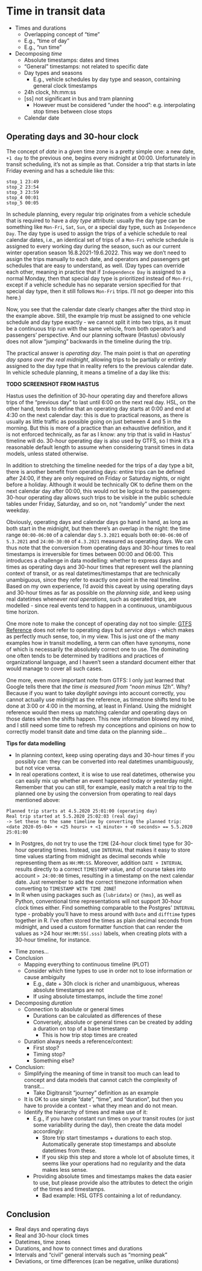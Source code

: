 # Time in transit data {#time}

- Times and durations
  - Overlapping concept of "time"
  - E.g., "time of day"
  - E.g., "run time"
- Decomposing _time_
  - Absolute timestamps: dates and times
  - "General" timestamps: not related to specific date
  - Day types and seasons
    - E.g., vehicle schedules by day type and season, containing general clock timestamps
  - 24h clock, hh:mm:ss
  - [ss] not significant in bus and tram planning
    - However must be considered "under the hood": e.g. interpolating stop times between close stops
  - Calendar date
  
## Operating days and 30-hour clock

The concept of *date* in a given time zone is a pretty simple one:
a new date, `+1 day` to the previous one, begins every midnight at 00:00.
Unfortunately in transit scheduling, it's not as simple as that.
Consider a trip that starts in late Friday evening and has a schedule like this:

```
stop_1 23:49
stop_2 23:54
stop_3 23:59
stop_4 00:01
stop_5 00:05
```

In schedule planning, every regular trip originates from a vehicle schedule that is required to have a *day type* attribute:
usually the day type can be something like `Mon-Fri`, `Sat`, `Sun`, or a special day type, such as `Independence Day`.
The day type is used to assign the trips of a vehicle schedule to real calendar dates, i.e., an identical set of trips of a `Mon-Fri` vehicle schedule is assigned to every working day during the season, such as our current winter operation season 16.8.2021-19.6.2022.
This way we don't need to assign the trips manually to each date, and operators and passengers get schedules that are easy to understand, as well.
(Day types can override each other, meaning in practice that if `Independence Day` is assigned to a normal Monday, then that special day type is prioritized instead of `Mon-Fri`, except if a vehicle schedule has no separate version specified for that special day type, then it still follows `Mon-Fri` trips.
I'll not go deeper into this here.)

Now, you see that the calendar date clearly changes after the third stop in the example above.
Still, the example trip must be assigned to one vehicle schedule and day type exactly - we cannot split it into two trips, as it must be a continuous trip run with the same vehicle, from both operator's and passengers' perspective.
And our planning software (Hastus) obviously does not allow "jumping" backwards in the timeline during the trip.

The practical answer is *operating day*.
The main point is that *an operating day spans over the real midnight*, allowing trips to be partially or entirely assigned to the day type that in reality refers to the previous calendar date.
In vehicle schedule planning, it means a timeline of a day like this:

**TODO SCREENSHOT FROM HASTUS**

Hastus uses the definition of 30-hour operating day and therefore allows trips of the "previous day" to last until 6:00 on the next real day.
HSL, on the other hand, tends to define that an operating day starts at 0:00 and end at 4:30 on the next calendar day:
this is due to practical reasons, as there is usually as little traffic as possible going on just between 4 and 5 in the morning.
But this is more of a practice than an exhaustive definition, and it is not enforced technically, as far as I know:
any trip that is valid in Hastus' timeline will do.
30-hour operating day is also used by GTFS, so I think it's a reasonable default length to assume when considering transit times in data models, unless stated otherwise.

In addition to stretching the timeline needed for the trips of a day type a bit, there is another benefit from operating days:
entire trips can be defined after 24:00, if they are only required on Friday or Saturday nights, or night before a holiday.
Although it would be technically OK to define them on the next calendar day after 00:00, this would not be logical to the passengers: 30-hour operating day allows such trips to be visible in the public schedule tables under Friday, Saturday, and so on, not "randomly" under the next weekday.

Obviously, operating days and calendar days go hand in hand, as long as both start in the midnight, but then there's an overlap in the night:
the time range `00:00-06:00` of a calendar day `5.3.2021` equals both `00:00-06:00` of `5.3.2021` and `24:00-30:00` of `4.3.2021` measured as operating days.
We can thus note that the conversion from operating days and 30-hour times to real timestamps is irreversible for times between 00:00 and 06:00.
This introduces a challenge in data modelling: whether to express days and times as operating days and 30-hour times that represent well the planning context of transit, or as real datetimes/timestamps that are technically unambiguous, since they refer to exactly one point in the real timeline.
Based on my own experience, I'd avoid this caveat by using operating days and 30-hour times as far as possible on the *planning side*, and keep using real datetimes whenever *real operations*, such as operated trips, are modelled - since real events tend to happen in a continuous, unambiguous time horizon.

One more note to make the concept of operating day not too simple: [GTFS Reference](https://developers.google.com/transit/gtfs/reference#field_types) does not refer to operating days but *service days* - which makes as perfectly much sense, too, in my view.
This is just one of the many examples how in transit modelling, a term can often have synonyms, none of which is necessarily the absolutely correct one to use.
The dominating one often tends to be determined by traditions and practices of organizational language, and I haven't seen a standard document either that would manage to cover all such cases.

One more, even more important note from GTFS: I only just learned that Google tells there that *the time is measured from "noon minus 12h"*.
Why?
Because if you want to take *daylight savings* into account correctly, you cannot actually use midnight as the reference, as timezone shifts tend to be done at 3:00 or 4:00 in the morning, at least in Finland.
Using the midnight reference would then mess up matching calendar and operating days on those dates when the shifts happen.
This new information blowed my mind, and I still need some time to refresh my conceptions and opinions on how to correctly model transit date and time data on the planning side...


::: {.tipblock data-latex=""}
**Tips for data modelling**

- In planning context, keep using operating days and 30-hour times if you possibly can: they can be converted into real datetimes unambiguously, but not vice versa.
- In real operations context, it is wise to use real datetimes, otherwise you can easily mix up whether an event happened today or yesterday night.
Remember that you can still, for example, easily match a real trip to the planned one by using the conversion from operating to real days mentioned above:

```
Planned trip starts at 4.5.2020 25:01:00 (operating day)
Real trip started at 5.5.2020 25:02:03 (real day)
-> Set these to the same timeline by converting the planned trip:
<date 2020-05-04> + <25 hours> + <1 minute> + <0 seconds> == 5.5.2020 25:01:00
```

- In Postgres, do not try to use the `TIME` (24-hour clock time) type for 30-hour operating times.
Instead, use `INTERVAL` that makes it easy to store time values starting from midnight as decimal seconds while representing them as `HH:MM:SS`.
Moreover, addition `DATE + INTERVAL` results directly to a correct `TIMESTAMP` value, and of course takes into account `> 24:00:00` times, resulting in a timestamp on the next calendar date.
Just remember to add the correct timezone information when converting to `TIMESTAMP WITH TIME ZONE`!
- In R when using packages such as `{lubridate}` or `{hms}`, as well as Python, conventional time representations will not support 30-hour clock times either.
Find something comparable to the Postgres' `INTERVAL` type - probably you'll have to mess around with `Date` and `difftime` types together in R.
I've often stored the times as plain decimal seconds from midnight, and used a custom formatter function that can render the values as >24 hour `HH:MM:SS(.sss)` labels, when creating plots with a 30-hour timeline, for instance. 
:::


  - Time zones...
  - Conclusion
    - Mapping everything to continuous timeline (PLOT)
    - Consider which time types to use in order not to lose information or cause ambiguity
      - E.g., date + 30h clock is richer and unambiguous, whereas absolute timestamps are not
      - If using absolute timestamps, include the time zone!
- Decomposing _duration_
  - Connection to absolute or general times
    - Durations can be calculated as differences of these
    - Conversely, absolute or general times can be created by adding a duration on top of a base timestamp
      - This is how trip stop times are created
  - Duration always needs a reference/context:
    - First stop?
    - Timing stop?
    - Something else?
- Conclusion:
  - Simplifying the meaning of time in transit too much can lead to concept and data models that cannot catch the complexity of transit...
    - Take Digitransit "journey" definition as an example
  - It is OK to use simple "date", "time", and "duration", but then you have to provide a context - what they mean and do not mean.
  - Identify the hierarchy of times and make use of it:
    - E.g., if you have constant run times on your transit routes (or just some variability during the day), then create the data model accordingly:
      - Store trip start timestamps + durations to each stop. Automatically generate stop timestamps and absolute datetimes from these.
      - If you skip this step and store a whole lot of absolute times, it seems like your operations had no regularity and the data makes less sense.
    - Providing absolute times and timestamps makes the data easier to use, but please provide also the attributes to detect the origin of the times and timestamps.
      - Bad example: HSL GTFS containing a lot of redundancy.

## Conclusion

- Real days and operating days
- Real and 30-hour clock times
- Datetimes, time zones
- Durations, and how to connect times and durations
- Intervals and "civil" general intervals such as "morning peak"
- Deviations, or time differences (can be negative, unlike durations)
